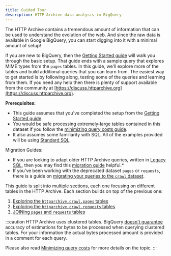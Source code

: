 ```yaml
---
title: Guided Tour
description: HTTP Archive data analysis in BigQuery
---
```



The HTTP Archive contains a tremendous amount of information that can be used to understand the evolution of the web. And since the raw data is available in Google BigQuery, you can start digging into it with a minimal amount of setup!

If you are new to BigQuery, then the [Getting Started guide](/guides/getting-started/) will walk you through the basic setup. That guide ends with a sample query that explores MIME types from the `pages` tables. In this guide, we'll explore more of the tables and build additional queries that you can learn from. The easiest way to get started is by following along, testing some of the queries and learning from them. If you need any help then there is plenty of support available from the community at [https://discuss.httparchive.org](https://discuss.httparchive.org).

**Prerequisites:**

- This guide assumes that you've completed the setup from the [Getting Started guide](/guides/getting-started/).
- You would be safe processing extremely-large tables contained in this dataset if you follow the [minimizing query costs guide](/guides/minimizing-costs/).
- It also assumes some familiarity with SQL. All of the examples provided will be using [Standard SQL](https://cloud.google.com/bigquery/docs/reference/standard-sql/).

Migration Guides:

- If you are looking to adapt older HTTP Archive queries, written in [Legacy SQL](https://cloud.google.com/bigquery/docs/reference/legacy-sql), then you may find this [migration guide](https://cloud.google.com/bigquery/docs/reference/standard-sql/migrating-from-legacy-sql) helpful.*
- If you've been working with the deprecated dataset `pages` or `requests`, there is a guide on [migrating your queries to the `crawl` dataset](/guides/migrating-to-crawl-dataset/).

This guide is split into multiple sections, each one focusing on different tables in the HTTP Archive. Each section builds on top of the previous one:

1. [Exploring the `httparchive.crawl.pages` tables](https://colab.research.google.com/github/HTTPArchive/har.fyi/blob/main/workbooks/exploring_httparchive-all-pages_tables.ipynb)
2. [Exploring the `httparchive.crawl.requests` tables](https://colab.research.google.com/github/HTTPArchive/har.fyi/blob/main/workbooks/exploring_httparchive-all-requests_tables.ipynb)
3. [JOINing `pages` and `requests` tables](https://colab.research.google.com/github/HTTPArchive/har.fyi/blob/main/workbooks/exploring_pages_and_requests_tables_joined.ipynb)

:::caution
HTTP Archive uses clustered tables. BigQuery [doesn't guarantee](https://cloud.google.com/bigquery/docs/clustered-tables#clustered_table_pricing:~:text=BigQuery%20might%20not%20be%20able%20to%20accurately%20estimate%20the%20bytes%20to%20be%20processed) accuracy of estimations for bytes to be processed when querying clustered tables. For your information the actual bytes processed amount is provided in a comment for each query.

Please also read [Minimizing query costs](/guides/minimizing-costs/) for more details on the topic.
:::
